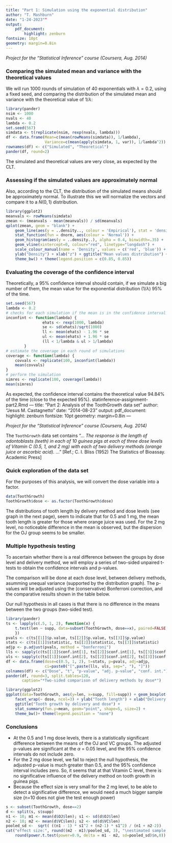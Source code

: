 ```yaml
---
title: "Part 1: Simulation using the exponential distribution"
author: "T. Mashburn"
date: "1-24-2023""
output:
    pdf_document:
        highlight: zenburn
fontsize: 10pt
geometry: margin=0.8in
---
```

*Project for the "Statistical Inference" course (Coursera, Aug. 2014)*

### Comparing the simulated mean and variance with the theoretical values

We will run 1000 rounds of simulation of 40 exponentials with $\lambda = 0.2$,
using a fixed seed, and comparing the distribution of the simulated mean
and variance with the theoretical value of $1 / \lambda$:

```r
library(pander)
nsim <- 1000
nvals <- 40
lambda <- 0.2
set.seed(567)
simdata <- t(replicate(nsim, rexp(nvals, lambda)))
df <- data.frame(Mean=c(mean(rowMeans(simdata)), 1/lambda),
                 Variance=c(mean(apply(simdata, 1, var)), 1/lambda^2))
rownames(df) <- c("Simulated", "Theoretical")
pander(df, round=2)
```

The simulated and theoretical values are very close, as expected by the CLT.

### Assessing if the simulated values are approximately normal

Also, according to the CLT, the distribution of the simulated means 
should be approximately normal. To illustrate this we will
normalize the vectors and compare it to a $N(0,1)$ distribution.

```r
library(ggplot2)
meanvals <- rowMeans(simdata)
zmean <- (meanvals - mean(meanvals)) / sd(meanvals)
qplot(zmean, geom = "blank") +
    geom_line(aes(y = ..density.., colour = 'Empirical'), stat = 'density') +  
    stat_function(fun = dnorm, aes(colour = 'Normal')) +                       
    geom_histogram(aes(y = ..density..), alpha = 0.4, binwidth=.35) +
    geom_vline(xintercept=0, colour="red", linetype="longdash") +
    scale_colour_manual(name = 'Density', values = c('red', 'blue')) +
    ylab("Density") + xlab("z") + ggtitle("Mean values distribution") +
    theme_bw() + theme(legend.position = c(0.85, 0.85))
```

### Evaluating the coverage of the confidence interval

Theoretically, a 95% confidence interval should contain, if we simulate
a big number of them, the mean value for the exponential distribution
($1 / \lambda$) 95% of the time.

```r
set.seed(567)
lambda <- 0.2
# checks for each simulation if the mean is in the confidence interval
inconfint <- function(lambda) {
                ehats <- rexp(1000, lambda)
                se <- sd(ehats)/sqrt(1000)
                ll <- mean(ehats) - 1.96 * se
                ul <- mean(ehats) + 1.96 * se
                (ll < 1/lambda & ul > 1/lambda)
        }
# estimate the coverage in each round of simulations
coverage <- function(lambda) {
    covvals <- replicate(100, inconfint(lambda))
    mean(covvals)
}
# perform the simulation
simres <- replicate(100, coverage(lambda))
mean(simres)
```

As expected, the confidence interval contains the theoretical value 94.84% of the
time (close to the expected 95%).
statinference-assignment-part2.Rmd
---
title: "Part 2: Analysis of the ToothGrowth data set"
author: "Jesus M. Castagnetto"
date: "2014-08-23"
output:
    pdf_document:
        highlight: zenburn
fontsize: 10pt
geometry: margin=0.8in
---

*Project for the "Statistical Inference" course (Coursera, Aug. 2014)*

The `ToothGrowth` data set contains "... *The response is the length of
odontoblasts (teeth) in each of 10 guinea pigs at each of three dose levels of 
Vitamin C (0.5, 1, and 2 mg) with each of two delivery methods (orange juice 
or ascorbic acid).* ..." [Ref.; C. I. Bliss (1952) The Statistics of Bioassay.
Academic Press] 

### Quick exploration of the data set

For the purposes of this analysis, we will convert the dose variable into a factor.

```r
data(ToothGrowth)
ToothGrowth$dose <- as.factor(ToothGrowth$dose)
```

The distributions of tooth length by delivery method and dose levels (see graph
in the next page), seem to indicate that for 0.5 and 1 mg, the mean tooth length
is greater for those where orange juice was used. For the 2 mg
level, no noticeable difference in the mean is observed, but the
dispersion for the OJ group seems to be smaller. 

### Multiple hypothesis testing

To ascertain whether there is a real difference between the groups by
dose level and delivery method, we will employ a series of two-sided
unpaired t-tests to obtain the confidence intervals and p-values.

The comparison will be done at each dose level, between delivery methods,
asumming unequal variance (supported by the distribution graph). The p-values will
be adjusted using the (conservative) Bonferroni correction, and the comparative
results shown in the table below.

Our null hypothesis in all cases is that there is no difference in the means
between the two groups (two-sided test).

```r
library(pander)
ts <- lapply(c(.5, 1, 2), function(x) {
    t.test(len ~ supp, data=subset(ToothGrowth, dose==x), paired=FALSE, var.equal=FALSE)
    })
pvals <- c(ts[[1]]$p.value, ts[[2]]$p.value, ts[[3]]$p.value)
stats <- c(ts[[1]]$statistic, ts[[2]]$statistic, ts[[3]]$statistic)
adjp <- p.adjust(pvals, method = "bonferroni")
lls <- sapply(c(ts[[1]]$conf.int[1], ts[[2]]$conf.int[1], ts[[3]]$conf.int[1]), round, 3)
uls <- sapply(c(ts[[1]]$conf.int[2], ts[[2]]$conf.int[2], ts[[3]]$conf.int[2]), round, 3)
df <- data.frame(dose=c(0.5, 1, 2), t=stats, p=pvals, adj=adjp,
                 ci=paste0("[",paste(lls, uls, sep=", "), "]"))
colnames(df) <- c("Dose", "t", "p-value", "adj. p-value", "conf. int.")
pander(df, round=3, split.tables=120,
       caption="*Two-sided comparison of delivery methods by dose*")
```

```r
library(ggplot2)
ggplot(data=ToothGrowth, aes(y=len, x=supp, fill=supp)) + geom_boxplot() +
    facet_wrap(~ dose, ncol=3) + ylab("Tooth length") + xlab("Delivery method") + 
    ggtitle("Tooth growth by delivery and dose") + 
    stat_summary(fun.y=mean, geom="point", shape=5, size=2) +
    theme_bw()+ theme(legend.position = "none")
```

### Conclusions

- At the 0.5 and 1 mg dose levels, there is a statistically significant difference
  between the means of the OJ and VC groups. The adjusted p-values are significant
  at the $\alpha$ = 0.05 level, and the 95% confidence intervals do not include zero.
- For the 2 mg dose level, we fail to reject the null hypothesis, the adjusted
  p-value is much greater than 0.5, and the 95% confidence interval includes zero.
  So, it seems that at that Vitamin C level, there is no significative influence
  of the delivery method on tooth growth in guinea pigs.
- Because the effect size is very small for the 2 mg level, to be able to detect
  a significative difference, we would need a much bigger sample size (n=10 does
  not give the test enough power)
```r
s <- subset(ToothGrowth, dose==2)
d <- split(s, s$supp)
n1 <- 10; m1 <- mean(d$OJ$len); s1 <- sd(d$OJ$len)
n2 <- 10; m2 <- mean(d$VC$len); s2 <- sd(d$VC$len)
pooled_sd <-  sqrt( ((n1 - 1) * s1^2 + (n2-1) * s1^2) / (n1 + n2-2))
cat("effect size:", round((m2 - m1)/pooled_sd, 3), "\nestimated sample size:",
    round(power.t.test(power=0.9, delta = m1 - m2, sd=pooled_sd)$n,0))
```


